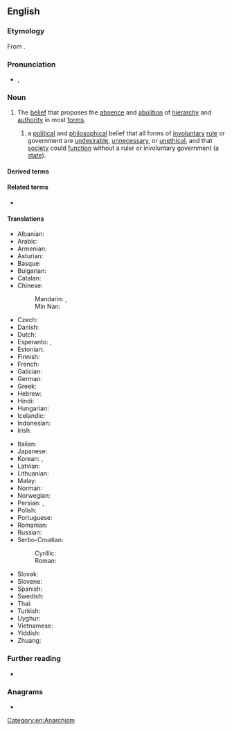 ==English==
{{wikipedia}}
{{commons|Category:Anarchism}}
{{wikisource|Portal:Anarchism}}
{{wikibooks|Category:Anarchism}}

===Etymology===
From {{suffix|en|anarchy|ism}}.

===Pronunciation===
* {{a|GenAm}} {{enPR|ʹănər'kĭzəm}}, {{IPA|en|/ˈænəɹˌkɪzəm/}}

===Noun===
{{en-noun|-|s}}

# The [[belief]] that proposes the [[absence]] and [[abolition]] of [[hierarchy]] and [[authority]] in most [[form]]s.
## {{lb|en|specifically}} a [[political]] and [[philosophical]] belief that all forms of [[involuntary]] [[rule]] or government are [[undesirable]], [[unnecessary]], or [[unethical]], and that [[society]] could [[function]] without a ruler or involuntary government (a [[state]]).

====Derived terms====
{{col2|en
|anarchist
|anarcho-
}}
{{col4|en|title=Names of anarchist schools containing the word "anarchism"
|black anarchism
|Christian anarchism
|collectivist anarchism
|egoist anarchism
|existentialist anarchism
|green anarchism
|individualist anarchism
|infoanarchism
|insurrectionary anarchism
|left anarchism
|national-anarchism
|philosophical anarchism
|post-anarchism
|postcolonial anarchism
|queer anarchism
|social anarchism
|synthesis anarchism
|veganarchism
|anarchism without adjectives
}}

====Related terms====
* {{l|en|anarchy}}

====Translations====
{{trans-top|belief that proposes the absence and abolition of government in all forms}}
* Albanian: {{t+|sq|anarkizëm|?}}
* Arabic: {{t|ar|فَوْضَوِيَّة|f}}
* Armenian: {{t+|hy|անարխիզմ}}
* Asturian: {{t|ast|anarquismu|m}}
* Basque: {{t+|eu|anarkismo}}
* Bulgarian: {{t+|bg|анархизъм|m}}
* Catalan: {{t+|ca|anarquisme|m}}
* Chinese:
*: Mandarin: {{t+|cmn|無政府主義}}, {{t+|cmn|无政府主义|tr=wúzhèngfǔzhǔyì}}
*: Min Nan: {{t|nan|tr=hui-thóng-tī-chú-gī}}
* Czech: {{t+|cs|anarchismus|m}}
* Danish: {{t|da|anarkisme|?}}
* Dutch: {{t+|nl|anarchisme|?}}
* Esperanto: {{t+|eo|anarĥiismo}}, {{t+|eo|anarkiismo}}
* Estonian: {{t+|et|anarhism}}
* Finnish: {{t+|fi|anarkismi}}
* French: {{t+|fr|anarchisme|m}}
* Galician: {{t+|gl|anarquismo|m}}
* German: {{t+|de|Anarchismus|m}}
* Greek: {{t+|el|αναρχισμός|m}}
* Hebrew: {{t+|he|אנרכיזם|m|tr=anarkhizm}}
* Hindi: {{t+|hi|अराजकता|?}}
* Hungarian: {{t+|hu|anarchizmus}}
* Icelandic: {{t|is|stjórnleysisstefna|?}}
* Indonesian: {{t+|id|anarkisme}}
* Irish: {{t|ga|ainrialachas|m}}
{{trans-mid}}
* Italian: {{t+|it|anarchismo|m}}
* Japanese: {{t+|ja|無政府主義|tr=むせいふしゅぎ, museifu shugi}}
* Korean: {{t+|ko|아나키즘}}, {{t|ko|무정부주의}}
* Latvian: {{t|lv|anarhisms|?}}
* Lithuanian: {{t+|lt|anarchizmas|?}}
* Malay: {{t|ms|anarkisme}}
* Norman: {{t|nrf|anarchisme|m}}
* Norwegian: {{t|no|anarkisme|?}}
* Persian: {{t|fa|دولت‌زدائی}}, {{t+|fa|آنارشیسم}}
* Polish: {{t+|pl|anarchizm|m}}
* Portuguese: {{t+|pt|anarquismo|m}}
* Romanian: {{t+|ro|anarhism|?}}
* Russian: {{t+|ru|анархи́зм|m}}
* Serbo-Croatian:
*: Cyrillic: {{t|sh|анархѝзам|m}}
*: Roman: {{t+|sh|anarhìzam|m}}
* Slovak: {{t|sk|anarchizmus|m}}
* Slovene: {{t+|sl|anarhizem|m}}
* Spanish: {{t+|es|anarquismo|m}}
* Swedish: {{t+|sv|anarkism|c}}
* Thai: {{t|th|ลัทธิอนาธิปไตย|tr=láttí ànaatíp-bpàdtai}}
* Turkish: {{t+|tr|anarşizm}}
* Uyghur: {{t|ug|anarxizm}}
* Vietnamese: {{t|vi|chủ nghĩa vô chính phủ}}
* Yiddish: {{t|yi|אַנאַרכיזם|m}}
* Zhuang: {{t|za|fouzcwngfujcujyi}}
{{trans-bottom}}

===Further reading===
* {{R:Keywords|page=37}}

===Anagrams===
* {{anagrams|en|a=aachimnrs|chairmans}}

[[Category:en:Anarchism]]